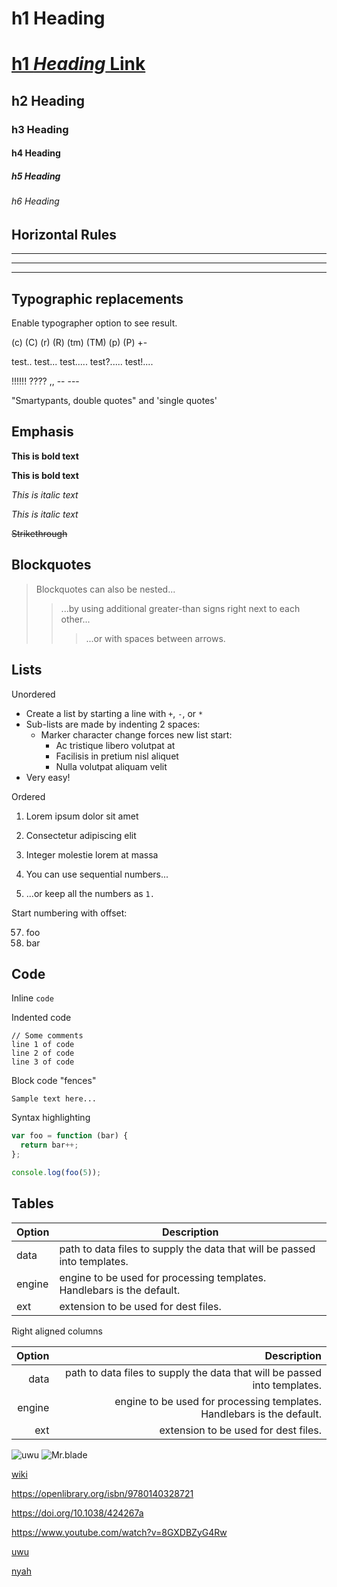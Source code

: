 # h1 Heading
# [h1 *Heading* Link](https://example.com)

## h2 Heading
### h3 Heading
#### h4 Heading
##### h5 Heading
###### h6 Heading


## Horizontal Rules

___

---

***


## Typographic replacements

Enable typographer option to see result.

(c) (C) (r) (R) (tm) (TM) (p) (P) +-

test.. test... test..... test?..... test!....

!!!!!! ???? ,,  -- ---

"Smartypants, double quotes" and 'single quotes'


## Emphasis

**This is bold text**

__This is bold text__

*This is italic text*

_This is italic text_

~~Strikethrough~~


## Blockquotes


> Blockquotes can also be nested...
>> ...by using additional greater-than signs right next to each other...
> > > ...or with spaces between arrows.


## Lists

Unordered

+ Create a list by starting a line with `+`, `-`, or `*`
+ Sub-lists are made by indenting 2 spaces:
  - Marker character change forces new list start:
    * Ac tristique libero volutpat at
    + Facilisis in pretium nisl aliquet
    - Nulla volutpat aliquam velit
+ Very easy!

Ordered

1. Lorem ipsum dolor sit amet
2. Consectetur adipiscing elit
3. Integer molestie lorem at massa


1. You can use sequential numbers...
1. ...or keep all the numbers as `1.`

Start numbering with offset:

57. foo
1. bar


## Code

Inline `code`

Indented code

    // Some comments
    line 1 of code
    line 2 of code
    line 3 of code


Block code "fences"

```
Sample text here...
```

Syntax highlighting

```javascript
var foo = function (bar) {
  return bar++;
};

console.log(foo(5));
```

## Tables

| Option | Description |
| ------ | ----------- |
| data   | path to data files to supply the data that will be passed into templates. |
| engine | engine to be used for processing templates. Handlebars is the default. |
| ext    | extension to be used for dest files. |

Right aligned columns

| Option | Description |
| ------:| -----------:|
| data   | path to data files to supply the data that will be passed into templates. |
| engine | engine to be used for processing templates. Handlebars is the default. |
| ext    | extension to be used for dest files. |

![uwu](https://pbs.twimg.com/profile_images/1284959902671093761/tLN43QKJ_400x400.jpg)
![Mr.blade](https://yt3.ggpht.com/ytc/AKedOLRjhhnAXcCJ4Q4P6EONz2F6_x6pd41korEV8qJRgg=s900-c-k-c0x00ffffff-no-rj)

[wiki](https://en.wikipedia.org/wiki/Jameson%27s_mamba)

https://openlibrary.org/isbn/9780140328721

https://doi.org/10.1038/424267a

https://www.youtube.com/watch?v=8GXDBZyG4Rw


[uwu](https://arstechnica.com/science/2021/12/that-time-catherine-the-great-championed-smallpox-vaccinations/)

[nyah](https://twitter.com/Theodidactus/status/1472766948912115719)


